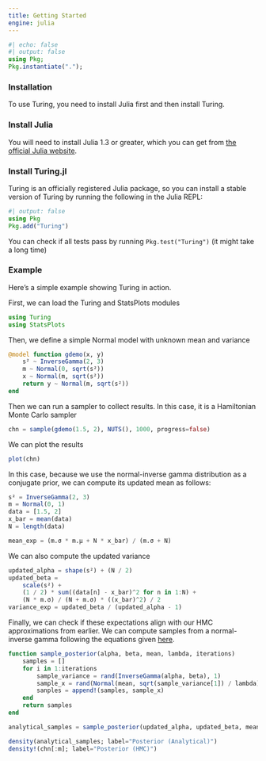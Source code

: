 ```yaml
---
title: Getting Started
engine: julia
---
```


```julia
#| echo: false
#| output: false
using Pkg;
Pkg.instantiate(".");
```

### Installation

To use Turing, you need to install Julia first and then install Turing.

### Install Julia

You will need to install Julia 1.3 or greater, which you can get from [the official Julia website](http://julialang.org/downloads/).

### Install Turing.jl

Turing is an officially registered Julia package, so you can install a stable version of Turing by running the following in the Julia REPL:

```julia
#| output: false
using Pkg
Pkg.add("Turing")
```

You can check if all tests pass by running `Pkg.test("Turing")` (it might take a long time)

### Example

Here's a simple example showing Turing in action.

First, we can load the Turing and StatsPlots modules

```julia
using Turing
using StatsPlots
```

Then, we define a simple Normal model with unknown mean and variance

```julia
@model function gdemo(x, y)
    s² ~ InverseGamma(2, 3)
    m ~ Normal(0, sqrt(s²))
    x ~ Normal(m, sqrt(s²))
    return y ~ Normal(m, sqrt(s²))
end
```

Then we can run a sampler to collect results. In this case, it is a Hamiltonian Monte Carlo sampler

```julia
chn = sample(gdemo(1.5, 2), NUTS(), 1000, progress=false)
```

We can plot the results

```julia
plot(chn)
```

In this case, because we use the normal-inverse gamma distribution as a conjugate prior, we can compute its updated mean as follows:

```julia
s² = InverseGamma(2, 3)
m = Normal(0, 1)
data = [1.5, 2]
x_bar = mean(data)
N = length(data)

mean_exp = (m.σ * m.μ + N * x_bar) / (m.σ + N)
```

We can also compute the updated variance

```julia
updated_alpha = shape(s²) + (N / 2)
updated_beta =
    scale(s²) +
    (1 / 2) * sum((data[n] - x_bar)^2 for n in 1:N) +
    (N * m.σ) / (N + m.σ) * ((x_bar)^2) / 2
variance_exp = updated_beta / (updated_alpha - 1)
```

Finally, we can check if these expectations align with our HMC approximations from earlier. We can compute samples from a normal-inverse gamma following the equations given [here](https://en.wikipedia.org/wiki/Normal-inverse-gamma_distribution#Generating_normal-inverse-gamma_random_variates).

```julia
function sample_posterior(alpha, beta, mean, lambda, iterations)
    samples = []
    for i in 1:iterations
        sample_variance = rand(InverseGamma(alpha, beta), 1)
        sample_x = rand(Normal(mean, sqrt(sample_variance[1]) / lambda), 1)
        sanples = append!(samples, sample_x)
    end
    return samples
end

analytical_samples = sample_posterior(updated_alpha, updated_beta, mean_exp, 2, 1000);
```

```julia
density(analytical_samples; label="Posterior (Analytical)")
density!(chn[:m]; label="Posterior (HMC)")
```
